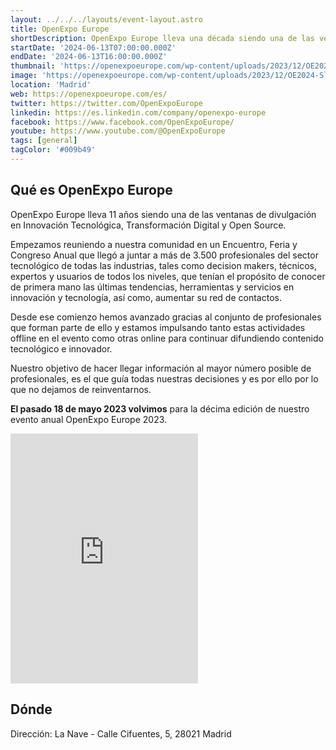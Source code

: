 ```yaml
---
layout: ../../../layouts/event-layout.astro
title: OpenExpo Europe
shortDescription: OpenExpo Europe lleva una década siendo una de las ventanas de divulgación en Innovación Tecnológica, Transformación Digital y Open Source.
startDate: '2024-06-13T07:00:00.000Z'
endDate: '2024-06-13T16:00:00.000Z'
thumbnail: 'https://openexpoeurope.com/wp-content/uploads/2023/12/OE2024-Slider-Home-V2-scaled.jpg'
image: 'https://openexpoeurope.com/wp-content/uploads/2023/12/OE2024-Slider-Home-V2-scaled.jpg'
location: 'Madrid'
web: https://openexpoeurope.com/es/
twitter: https://twitter.com/OpenExpoEurope
linkedin: https://es.linkedin.com/company/openexpo-europe
facebook: https://www.facebook.com/OpenExpoEurope/
youtube: https://www.youtube.com/@OpenExpoEurope
tags: [general]
tagColor: '#009b49'
---
```



## Qué es OpenExpo Europe

OpenExpo Europe lleva 11 años siendo una de las ventanas de divulgación en Innovación Tecnológica, Transformación Digital y Open Source.

Empezamos reuniendo a nuestra comunidad en un Encuentro, Feria y Congreso Anual que llegó a juntar a más de 3.500 profesionales del sector tecnológico de todas las industrias, tales como decision makers, técnicos, expertos y usuarios de todos los niveles, que tenían el propósito de conocer de primera mano las últimas tendencias, herramientas y servicios en innovación y tecnología, así como, aumentar su red de contactos.

Desde ese comienzo hemos avanzado gracias al conjunto de profesionales que forman parte de ello y estamos impulsando tanto estas actividades offline en el evento como otras online para continuar difundiendo contenido tecnológico e innovador.

Nuestro objetivo de hacer llegar información al mayor número posible de profesionales, es el que guía todas nuestras decisiones y es por ello por lo que no dejamos de reinventarnos.

**El pasado 18 de mayo 2023 volvimos** para la décima edición de nuestro evento anual OpenExpo Europe 2023.

<iframe
  className="w-full mt-4"
  height="400px"
  allow="picture-in-picture"
  allowfullscreen=""
  frameborder="0"
  src="https://www.youtube.com/embed/GtsSTbFtor8?feature=oembed"
  title="OpenExpo Europe 2022 - Resumen y entrevistas"
></iframe>


## Dónde

Dirección: La Nave - Calle Cifuentes, 5, 28021 Madrid

<GoogleMap
  src="https://www.google.com/maps/embed?pb=!1m18!1m12!1m3!1d3040.7630779306296!2d-3.69857202325268!3d40.3476014598427!2m3!1f0!2f0!3f0!3m2!1i1024!2i768!4f13.1!3m3!1m2!1s0xd4226dc6a64c46b%3A0x23e1b239d4aea935!2sLa%20Nave!5e0!3m2!1ses!2ses!4v1687238977089!5m2!1ses!2ses"
  ariaLabel="La Nave - Calle Cifuentes, 5, 28021 Madrid"
/>